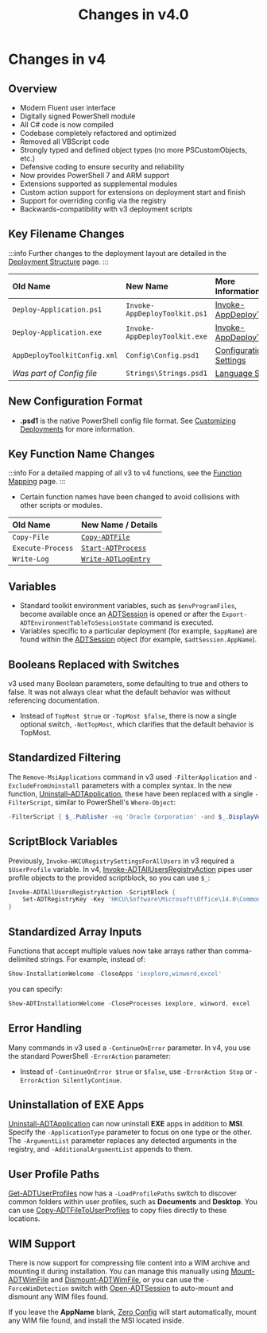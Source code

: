 ﻿---
sidebar_position: 4
title: 'Changes in v4.0'
description: 'Guidance on what has changed in v4.0'
slug: /getting-started/changes-in-v4
hide_title: true
tags:
  - Changes
  - Getting Started
---

# Changes in v4

## Overview

- Modern Fluent user interface
- Digitally signed PowerShell module
- All C# code is now compiled
- Codebase completely refactored and optimized
- Removed all VBScript code
- Strongly typed and defined object types (no more PSCustomObjects, etc.)
- Defensive coding to ensure security and reliability
- Now provides PowerShell 7 and ARM support
- Extensions supported as supplemental modules
- Custom action support for extensions on deployment start and finish
- Support for overriding config via the registry
- Backwards-compatibility with v3 deployment scripts

## Key Filename Changes

:::info
Further changes to the deployment layout are detailed in the [Deployment Structure](../deployment-concepts/deployment-structure.mdx) page.
:::

| **Old Name**                 | **New Name**                  | **More Information**                                                            |
|:-----------------------------|:------------------------------|:--------------------------------------------------------------------------------|
| `Deploy-Application.ps1`     | `Invoke-AppDeployToolkit.ps1` | [Invoke-AppDeployToolkit](../deployment-concepts/invoke-appdeploytoolkit.mdx)|
| `Deploy-Application.exe`     | `Invoke-AppDeployToolkit.exe` | [Invoke-AppDeployToolkit](../deployment-concepts/invoke-appdeploytoolkit.mdx)|
| `AppDeployToolkitConfig.xml` | `Config\Config.psd1`          | [Configuration Settings](../reference/config-settings.mdx)                   |
| *Was part of Config file*    | `Strings\Strings.psd1`        | [Language Strings](../reference/language-strings.mdx)                        |

## New Configuration Format

- **.psd1** is the native PowerShell config file format. See [Customizing Deployments](../usage/customizing-deployments.mdx) for more information.

## Key Function Name Changes

:::info
For a detailed mapping of all v3 to v4 functions, see the [Function Mapping](../reference/v4-function-mapping.mdx) page.
:::

- Certain function names have been changed to avoid collisions with other scripts or modules.

| **Old Name**      | **New Name / Details**                                             |
|:------------------|:-------------------------------------------------------------------|
| `Copy-File`       | [`Copy-ADTFile`](../reference/functions/Copy-ADTFile.mdx)           |
| `Execute-Process` | [`Start-ADTProcess`](../reference/functions/Start-ADTProcess.mdx)   |
| `Write-Log`       | [`Write-ADTLogEntry`](../reference/functions/Write-ADTLogEntry.mdx) |

## Variables

- Standard toolkit environment variables, such as `$envProgramFiles`, become available once an [ADTSession](../reference/adtsession-object.mdx) is opened or after the `Export-ADTEnvironmentTableToSessionState` command is executed.
- Variables specific to a particular deployment (for example, `$appName`) are found within the [ADTSession](../reference/adtsession-object.mdx) object (for example, `$adtSession.AppName`).

## Booleans Replaced with Switches

v3 used many Boolean parameters, some defaulting to true and others to false. It was not always clear what the default behavior was without referencing documentation.

- Instead of `TopMost $true` or `-TopMost $false`, there is now a single optional switch, `-NotTopMost`, which clarifies that the default behavior is TopMost.

## Standardized Filtering

The `Remove-MsiApplications` command in v3 used `-FilterApplication` and `-ExcludeFromUninstall` parameters with a complex syntax. In the new function, [Uninstall-ADTApplication](../reference/functions/Uninstall-ADTApplication.mdx), these have been replaced with a single `-FilterScript`, similar to PowerShell's `Where-Object`:

```powershell
-FilterScript { $_.Publisher -eq 'Oracle Corporation' -and $_.DisplayVersion -notmatch 'Java 8 Update 45' }
```

## ScriptBlock Variables

Previously, `Invoke-HKCURegistrySettingsForAllUsers` in v3 required a `$UserProfile` variable. In v4, [Invoke-ADTAllUsersRegistryAction](../reference/functions/Invoke-ADTAllUsersRegistryAction.mdx) pipes user profile objects to the provided scriptblock, so you can use `$_`:

```powershell
Invoke-ADTAllUsersRegistryAction -ScriptBlock {
    Set-ADTRegistryKey -Key 'HKCU\Software\Microsoft\Office\14.0\Common' -Name 'qmenable' -Value 0 -Type DWord -SID $_.SID
}
```

## Standardized Array Inputs

Functions that accept multiple values now take arrays rather than comma-delimited strings. For example, instead of:

```powershell
Show-InstallationWelcome -CloseApps 'iexplore,winword,excel'
```

you can specify:

```powershell
Show-ADTInstallationWelcome -CloseProcesses iexplore, winword, excel
```

## Error Handling

Many commands in v3 used a `-ContinueOnError` parameter. In v4, you use the standard PowerShell `-ErrorAction` parameter:

- Instead of `-ContinueOnError $true` or `$false`, use `-ErrorAction Stop` or `-ErrorAction SilentlyContinue`.

## Uninstallation of EXE Apps

[Uninstall-ADTApplication](../reference/functions/Uninstall-ADTApplication.mdx) can now uninstall **EXE** apps in addition to **MSI**. Specify the `-ApplicationType` parameter to focus on one type or the other. The `-ArgumentList` parameter replaces any detected arguments in the registry, and `-AdditionalArgumentList` appends to them.

## User Profile Paths

[Get-ADTUserProfiles](../reference/functions/Get-ADTUserProfiles.mdx) now has a `-LoadProfilePaths` switch to discover common folders within user profiles, such as **Documents** and **Desktop**. You can use [Copy-ADTFileToUserProfiles](../reference/functions/Copy-ADTFileToUserProfiles.mdx) to copy files directly to these locations.

## WIM Support

There is now support for compressing file content into a WIM archive and mounting it during installation. You can manage this manually using [Mount-ADTWimFile](../reference/functions/Mount-ADTWimFile.mdx) and [Dismount-ADTWimFile](../reference/functions/Dismount-ADTWimFile.mdx), or you can use the `-ForceWimDetection` switch with [Open-ADTSession](../reference/functions/Open-ADTSession.mdx) to auto-mount and dismount any WIM files found.

If you leave the **AppName** blank, [Zero Config](../deployment-concepts/zero-config-deployment.mdx) will start automatically, mount any WIM file found, and install the MSI located inside.
